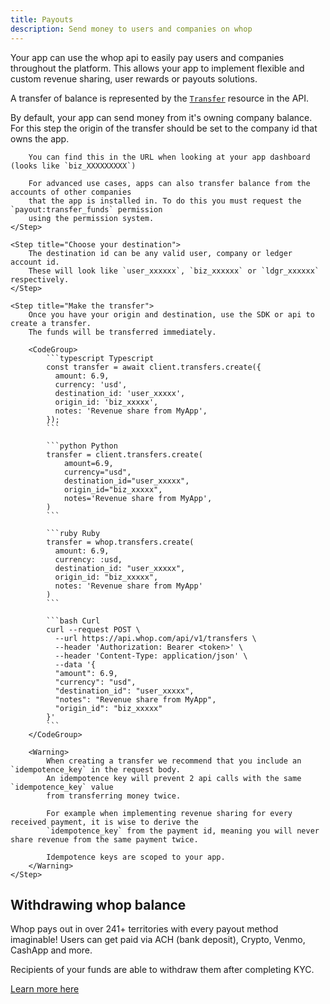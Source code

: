 ```yaml
---
title: Payouts
description: Send money to users and companies on whop
---
```


Your app can use the whop api to easily pay users and companies throughout the platform.
This allows your app to implement flexible and custom revenue sharing, user rewards or payouts solutions.

A transfer of balance is represented by the [`Transfer`](/api-reference/transfer/retrieve-transfer) resource in the API.

<Steps>
    <Step title="Choose your origin">
        By default, your app can send money from it's owning company balance.
        For this step the origin of the transfer should be set to the company id that owns the app.

        You can find this in the URL when looking at your app dashboard (looks like `biz_XXXXXXXXX`)

        For advanced use cases, apps can also transfer balance from the accounts of other companies
        that the app is installed in. To do this you must request the `payout:transfer_funds` permission
        using the permission system.
    </Step>

    <Step title="Choose your destination">
        The destination id can be any valid user, company or ledger account id.
        These will look like `user_xxxxxx`, `biz_xxxxxx` or `ldgr_xxxxxx` respectively.
    </Step>

    <Step title="Make the transfer">
        Once you have your origin and destination, use the SDK or api to create a transfer.
        The funds will be transferred immediately.

        <CodeGroup>
            ```typescript Typescript
            const transfer = await client.transfers.create({
              amount: 6.9,
              currency: 'usd',
              destination_id: 'user_xxxxx',
              origin_id: 'biz_xxxxx',
              notes: 'Revenue share from MyApp',
            });
            ```

            ```python Python
            transfer = client.transfers.create(
                amount=6.9,
                currency="usd",
                destination_id="user_xxxxx",
                origin_id="biz_xxxxx",
                notes='Revenue share from MyApp',
            )
            ```

            ```ruby Ruby
            transfer = whop.transfers.create(
              amount: 6.9,
              currency: :usd,
              destination_id: "user_xxxxx",
              origin_id: "biz_xxxxx",
              notes: 'Revenue share from MyApp'
            )
            ```

            ```bash Curl
            curl --request POST \
              --url https://api.whop.com/api/v1/transfers \
              --header 'Authorization: Bearer <token>' \
              --header 'Content-Type: application/json' \
              --data '{
              "amount": 6.9,
              "currency": "usd",
              "destination_id": "user_xxxxx",
              "notes": "Revenue share from MyApp",
              "origin_id": "biz_xxxxx"
            }'
            ```
        </CodeGroup>

        <Warning>
            When creating a transfer we recommend that you include an `idempotence_key` in the request body.
            An idempotence key will prevent 2 api calls with the same `idempotence_key` value
            from transferring money twice.

            For example when implementing revenue sharing for every received payment, it is wise to derive the
            `idempotence_key` from the payment id, meaning you will never share revenue from the same payment twice.

            Idempotence keys are scoped to your app.
        </Warning>
    </Step>
</Steps>

## Withdrawing whop balance

Whop pays out in over 241+ territories with every payout method imaginable!
Users can get paid via ACH (bank deposit), Crypto, Venmo, CashApp and more.

Recipients of your funds are able to withdraw them after completing KYC.

[Learn more here](/payments/set-up-payouts)
